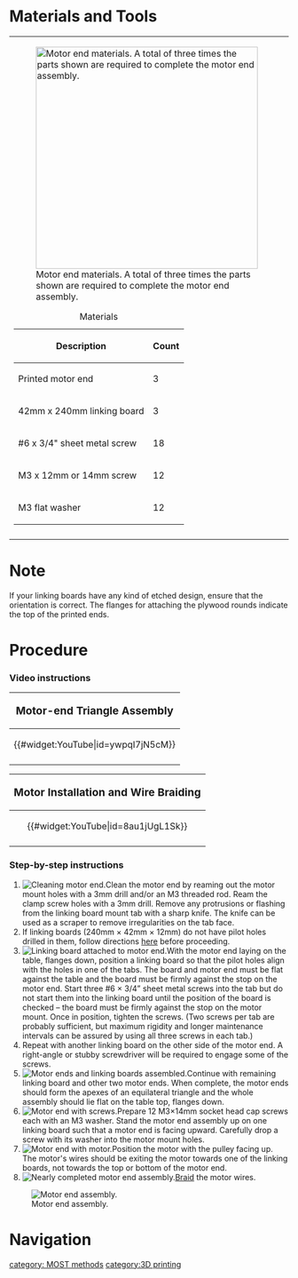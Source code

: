 {{MOST}}
{{MOST-RepRap}}

=Materials and Tools=
{| style="margin:auto"
|-style="vertical-align:top;"
|[[File:MOST_end_motor_material.JPG|thumb|400px|alt=Motor end materials|Motor end materials. A total of three times the parts shown are required to complete the motor end assembly.]]
{|class="wikitable" style="margin:auto"
|+Materials
!Description
!Count
|-
|Printed motor end
|3
|-
|42mm x 240mm linking board
|3
|-
|#6 x 3/4" sheet metal screw
|18
|-
|M3 x 12mm or 14mm screw
|12
|-
|M3 flat washer
|12
|}
|
[[File:MOST_end_motor_tools.JPG|thumb|400px|alt=Necessary tools|Necessary tools for motor end assembly. Note that a stubby screwdriver will be required if a right angle driver is unavailable.]]
{|class="wikitable" style="margin:auto"
|+Tools
|-
|2.5mm hex key
|-
|Precision knife
|-
|Small blade screwdriver
|-
|3mm drill bit and holder
|-
|Screwdriver (right-angle driver preferred)
|}
|-
|}

=Note=
If your linking boards have any kind of etched design, ensure that the orientation is correct. The flanges for attaching the plywood rounds indicate the top of the printed ends.

=Procedure=

===Video instructions===
{|style="border:1px solid black; background-color: lightgreen; margin-left:.1em; margin-top:2px; -moz-border-radius:15px;" align="left" width="120px"
!<big>Motor-end Triangle Assembly</big>
|-
|<center>{{#widget:YouTube|id=ywpqI7jN5cM}} </center>
|-
|}
{|style="border:1px solid black; background-color: lightgreen; margin-left:6em; margin-top:2px; -moz-border-radius:15px;" align="left" width="120px"
!<big>Motor Installation and Wire Braiding</big>
|-
|<center>{{#widget:YouTube|id=8au1jUgL1Sk}} </center>
|-
|}
{{clear}}

===Step-by-step instructions===
# [[File:MOST_Delta_021.JPG|thumb|right|Cleaning motor end.]]Clean the motor end by reaming out the motor mount holes with a 3mm drill and/or an M3 threaded rod. Ream the clamp screw holes with a 3mm drill. Remove any protrusions or flashing from the linking board mount tab with a sharp knife. The knife can be used as a scraper to remove irregularities on the tab face.{{clear}}
# If linking boards (240mm × 42mm × 12mm) do not have pilot holes drilled in them, follow directions [[Delta_Pilot_Holes:MOST|here]] before proceeding.
# [[File:MOST_Delta_023.JPG|thumb|right|Linking board attached to motor end.]]With the motor end laying on the table, flanges down, position a linking board so that the pilot holes align with the holes in one of the tabs. The board and motor end must be flat against the table and the board must be firmly against the stop on the motor end. Start three #6 × 3/4” sheet metal screws into the tab but do not start them into the linking board until the position of the board is checked – the board must be firmly against the stop on the motor mount. Once in position, tighten the screws. (Two screws per tab are probably sufficient, but maximum rigidity and longer maintenance intervals can be assured by using all three screws in each tab.){{clear}}
# Repeat with another linking board on the other side of the motor end. A right-angle or stubby screwdriver will be required to engage some of the screws.
# [[File:MOST_Delta_024.JPG|thumb|right|Motor ends and linking boards assembled.]]Continue with remaining linking board and other two motor ends. When complete, the motor ends should form the apexes of an equilateral triangle and the whole assembly should lie flat on the table top, flanges down.{{clear}}
# [[File:MOST_Delta_028.JPG|thumb|right|Motor end with screws.]]Prepare 12 M3×14mm socket head cap screws each with an M3 washer. Stand the motor end assembly up on one linking board such that a motor end is facing upward. Carefully drop a screw with its washer into the motor mount holes.{{clear}}
# [[File:MOST_Delta_029.JPG|thumb|right|Motor end with motor.]]Position the motor with the pulley facing up. The motor's wires should be exiting the motor towards one of the linking boards, not towards the top or bottom of the motor end.{{clear}}
# [[File:MOST_Delta_022.JPG|thumb|right|Nearly completed motor end assembly.]][[MOST_RepRap_braiding|Braid]] the motor wires.{{clear}}
[[File:MOST_Delta_022.JPG|center|Motor end assembly.]]

=Navigation=
{{template:MOST Delta Nav}}

[[category: MOST methods]]
[[category:3D printing]]